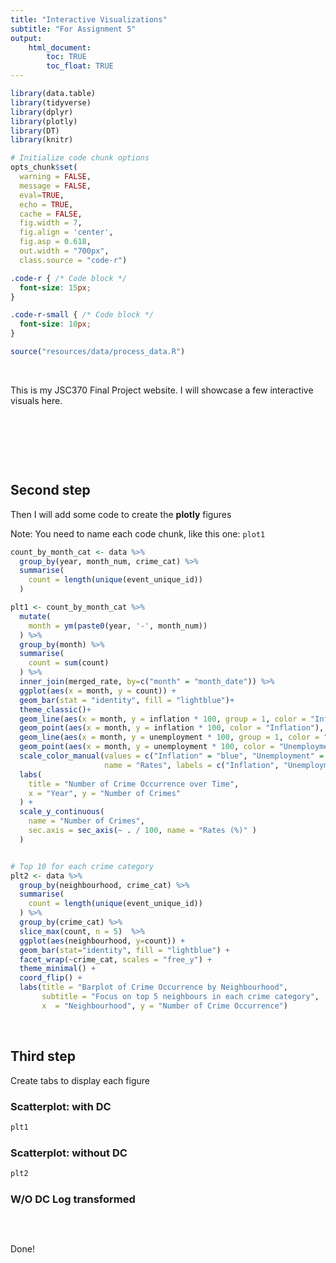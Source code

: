 ```yaml
---
title: "Interactive Visualizations"
subtitle: "For Assignment 5"
output: 
    html_document:
        toc: TRUE
        toc_float: TRUE
---
```


```r
library(data.table)
library(tidyverse)
library(dplyr)
library(plotly)
library(DT)
library(knitr)

# Initialize code chunk options
opts_chunk$set(
  warning = FALSE,
  message = FALSE,
  eval=TRUE,
  echo = TRUE,
  cache = FALSE,
  fig.width = 7, 
  fig.align = 'center',
  fig.asp = 0.618,
  out.width = "700px",
  class.source = "code-r")
```

```css
.code-r { /* Code block */
  font-size: 15px;
}

.code-r-small { /* Code block */
  font-size: 10px;
}
```


```r
source("resources/data/process_data.R")
```
<br>

This is my JSC370 Final Project website. I will showcase a few interactive visuals here.

<br>

<br>

<br>

## Second step

Then I will add some code to create the **plotly** figures

Note: You need to name each code chunk, like this one: `plot1`

```r
count_by_month_cat <- data %>% 
  group_by(year, month_num, crime_cat) %>% 
  summarise(
    count = length(unique(event_unique_id))
  )

plt1 <- count_by_month_cat %>% 
  mutate(
    month = ym(paste0(year, '-', month_num))
  ) %>% 
  group_by(month) %>% 
  summarise(
    count = sum(count)
  ) %>% 
  inner_join(merged_rate, by=c("month" = "month_date")) %>% 
  ggplot(aes(x = month, y = count)) +
  geom_bar(stat = "identity", fill = "lightblue")+
  theme_classic()+
  geom_line(aes(x = month, y = inflation * 100, group = 1, color = "Inflation")) +
  geom_point(aes(x = month, y = inflation * 100, color = "Inflation"), size = 2) +
  geom_line(aes(x = month, y = unemployment * 100, group = 1, color = "Unemployment")) +
  geom_point(aes(x = month, y = unemployment * 100, color = "Unemployment"), size = 2) +
  scale_color_manual(values = c("Inflation" = "blue", "Unemployment" = "red"), 
                     name = "Rates", labels = c("Inflation", "Unemployment")) +
  labs(
    title = "Number of Crime Occurrence over Time",
    x = "Year", y = "Number of Crimes"
  ) +
  scale_y_continuous(
    name = "Number of Crimes",
    sec.axis = sec_axis(~ . / 100, name = "Rates (%)" )
  )


# Top 10 for each crime category
plt2 <- data %>%
  group_by(neighbourhood, crime_cat) %>% 
  summarise(
    count = length(unique(event_unique_id))
  ) %>% 
  group_by(crime_cat) %>%
  slice_max(count, n = 5)  %>% 
  ggplot(aes(neighbourhood, y=count)) +
  geom_bar(stat="identity", fill = "lightblue") +
  facet_wrap(~crime_cat, scales = "free_y") +
  theme_minimal() +
  coord_flip() +
  labs(title = "Barplot of Crime Occurrence by Neighbourhood", 
       subtitle = "Focus on top 5 neighbours in each crime category",
       x  = "Neighbourhood", y = "Number of Crime Occurrence")
```

<br>

## Third step {.tabset}

Create tabs to display each figure

### Scatterplot: with DC

```r
plt1
```

### Scatterplot: without DC

```r
plt2
```

### W/O DC Log transformed
```r

```


<br>

Done!

<br>
<br>